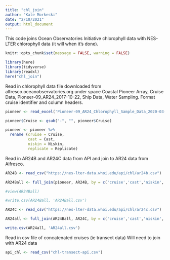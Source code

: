 ---
title: "chl_join"
author: "Kate Morkeski"
date: "2/10/2021"
output: html_document
---

This code joins Ocean Observatories Initiative chlorophyll data with NES-LTER chlorophyll data (it will when it's done).

```{r setup, include=FALSE}
knitr::opts_chunk$set(message = FALSE, warning = FALSE)
```
```{r}
library(here)
library(tidyverse)
library(readxl)
here("chl_join")
```
Read in chlorophyll data file downloaded from alfresco.oceanobservatories.org under space Coastal Pioneer Array, Cruise Data, Pioneer-09_AR24_2017-10-22, Ship Data, Water Sampling. Format cruise identifier and column headers. 

```{r}
pioneer <- read_excel('Pioneer-09_AR24_Chlorophyll_Sample_Data_2020-03-27_ver_1-00.xlsx')

pioneer$Cruise <- gsub("-", "", pioneer$Cruise)

pioneer <- pioneer %>% 
  rename (cruise = Cruise, 
          cast = Cast, 
          niskin = Niskin, 
          replicate = Replicate)
```
Read in AR24B and AR24C data from API and join to AR24 data from Alfresco.

```{r}
AR24B <- read_csv("https://nes-lter-data.whoi.edu/api/chl/ar24b.csv")

AR24Ball <- full_join(pioneer, AR24B, by = c('cruise','cast','niskin','replicate'))

#view(AR24Ball)

#write.csv(AR24Ball, 'AR24Ball.csv')

AR24C <- read_csv("https://nes-lter-data.whoi.edu/api/chl/ar24c.csv")

AR24all <- full_join(AR24Ball, AR24C, by = c('cruise','cast','niskin','replicate'))

write.csv(AR24all, 'AR24all.csv')

```
Read in csv file of concatenated cruises (ie transect data)
Will need to join with AR24 data

```{r}
api_chl <- read_csv("chl-transect-api.csv")
```
